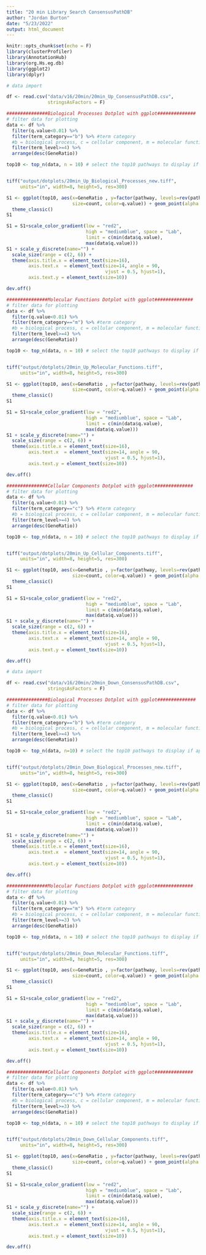 ```yaml
---
title: "20 min Library Search ConsensusPathDB"
author: "Jordan Burton"
date: "5/23/2022"
output: html_document
---
```


```r
knitr::opts_chunk$set(echo = F)
library(clusterProfiler)
library(AnnotationHub)
library(org.Hs.eg.db)
library(ggplot2)
library(dplyr)
```

```r
# data import

df <- read.csv("data/v16/20min/20min_Up_ConsensusPathDB.csv", 
               stringsAsFactors = F)

###############Biological Processes Dotplot with ggplot##############
# filter data for plotting
data <- df %>%
  filter(q.value<0.01) %>%
  filter(term_category=="b") %>% #term category 
  #b = biological process, c = cellular component, m = molecular function
  filter(term_level>=4) %>%
  arrange(desc(GeneRatio))

top10 <- top_n(data, n = 10) # select the top10 pathways to display if applicable


tiff("output/dotplots/20min_Up_Biological_Processes_new.tiff", 
     units="in", width=8, height=5, res=300)

S1 <- ggplot(top10, aes(x=GeneRatio , y=factor(pathway, levels=rev(pathway)), 
                        size=count, color=q.value)) + geom_point(alpha = 0.8) + 
  theme_classic()
S1 

S1 = S1+scale_color_gradient(low = "red2",  
                             high = "mediumblue", space = "Lab",
                             limit = c(min(data$q.value), 
                             max(data$q.value)))
S1 + scale_y_discrete(name="") +
  scale_size(range = c(2, 6)) +
  theme(axis.title.x = element_text(size=16),
        axis.text.x  = element_text(size=14, angle = 90,
                                    vjust = 0.5, hjust=1),
        axis.text.y = element_text(size=10))

dev.off()

###############Molecular Functions Dotplot with ggplot##############
# filter data for plotting
data <- df %>%
  filter(q.value<0.01) %>%
  filter(term_category=="m") %>% #term category 
  #b = biological process, c = cellular component, m = molecular function
  filter(term_level>=4) %>%
  arrange(desc(GeneRatio))

top10 <- top_n(data, n = 10) # select the top10 pathways to display if applicable


tiff("output/dotplots/20min_Up_Molecular_Functions.tiff", 
     units="in", width=8, height=5, res=300)

S1 <- ggplot(top10, aes(x=GeneRatio , y=factor(pathway, levels=rev(pathway)), 
                        size=count, color=q.value)) + geom_point(alpha = 0.8) + 
  theme_classic()
S1 

S1 = S1+scale_color_gradient(low = "red2",  
                             high = "mediumblue", space = "Lab",
                             limit = c(min(data$q.value), 
                             max(data$q.value)))
S1 + scale_y_discrete(name="") +
  scale_size(range = c(2, 6)) +
  theme(axis.title.x = element_text(size=16),
        axis.text.x  = element_text(size=14, angle = 90,
                                    vjust = 0.5, hjust=1),
        axis.text.y = element_text(size=10))

dev.off()

###############Cellular Components Dotplot with ggplot##############
# filter data for plotting
data <- df %>%
  filter(q.value<0.01) %>%
  filter(term_category=="c") %>% #term category 
  #b = biological process, c = cellular component, m = molecular function
  filter(term_level>=4) %>%
  arrange(desc(GeneRatio))

top10 <- top_n(data, n = 10) # select the top10 pathways to display if applicable


tiff("output/dotplots/20min_Up_Cellular_Components.tiff", 
     units="in", width=8, height=5, res=300)

S1 <- ggplot(top10, aes(x=GeneRatio , y=factor(pathway, levels=rev(pathway)), 
                        size=count, color=q.value)) + geom_point(alpha = 0.8) + 
  theme_classic()
S1 

S1 = S1+scale_color_gradient(low = "red2",  
                             high = "mediumblue", space = "Lab",
                             limit = c(min(data$q.value), 
                             max(data$q.value)))
S1 + scale_y_discrete(name="") +
  scale_size(range = c(2, 6)) +
  theme(axis.title.x = element_text(size=16),
        axis.text.x  = element_text(size=14, angle = 90,
                                    vjust = 0.5, hjust=1),
        axis.text.y = element_text(size=10))

dev.off()
```

```r
# data import

df <- read.csv("data/v16/20min/20min_Down_ConsensusPathDB.csv", 
               stringsAsFactors = F)

###############Biological Processes Dotplot with ggplot##############
# filter data for plotting
data <- df %>%
  filter(q.value<0.01) %>%
  filter(term_category=="b") %>% #term category 
  #b = biological process, c = cellular component, m = molecular function
  filter(term_level>=4) %>%
  arrange(desc(GeneRatio))

top10 <- top_n(data, n=10) # select the top10 pathways to display if applicable


tiff("output/dotplots/20min_Down_Biological_Processes_new.tiff", 
     units="in", width=8, height=5, res=300)

S1 <- ggplot(top10, aes(x=GeneRatio , y=factor(pathway, levels=rev(pathway)), 
                        size=count, color=q.value)) + geom_point(alpha = 0.8) + 
  theme_classic()
S1 

S1 = S1+scale_color_gradient(low = "red2",  
                             high = "mediumblue", space = "Lab",
                             limit = c(min(data$q.value), 
                             max(data$q.value)))
S1 + scale_y_discrete(name="") +
  scale_size(range = c(2, 6)) +
  theme(axis.title.x = element_text(size=16),
        axis.text.x  = element_text(size=14, angle = 90,
                                    vjust = 0.5, hjust=1),
        axis.text.y = element_text(size=10))

dev.off()

###############Molecular Functions Dotplot with ggplot##############
# filter data for plotting
data <- df %>%
  filter(q.value<0.01) %>%
  filter(term_category=="m") %>% #term category 
  #b = biological process, c = cellular component, m = molecular function
  filter(term_level>=3) %>%
  arrange(desc(GeneRatio))

top10 <- top_n(data, n = 10) # select the top10 pathways to display if applicable


tiff("output/dotplots/20min_Down_Molecular_Functions.tiff", 
     units="in", width=8, height=5, res=300)

S1 <- ggplot(top10, aes(x=GeneRatio , y=factor(pathway, levels=rev(pathway)), 
                        size=count, color=q.value)) + geom_point(alpha = 0.8) + 
  theme_classic()
S1 

S1 = S1+scale_color_gradient(low = "red2",  
                             high = "mediumblue", space = "Lab",
                             limit = c(min(data$q.value), 
                             max(data$q.value)))
S1 + scale_y_discrete(name="") +
  scale_size(range = c(2, 6)) +
  theme(axis.title.x = element_text(size=16),
        axis.text.x  = element_text(size=14, angle = 90,
                                    vjust = 0.5, hjust=1),
        axis.text.y = element_text(size=10))

dev.off()

###############Cellular Components Dotplot with ggplot##############
# filter data for plotting
data <- df %>%
  filter(q.value<0.01) %>%
  filter(term_category=="c") %>% #term category 
  #b = biological process, c = cellular component, m = molecular function
  filter(term_level>=3) %>%
  arrange(desc(GeneRatio))

top10 <- top_n(data, n = 10) # select the top10 pathways to display if applicable


tiff("output/dotplots/20min_Down_Cellular_Components.tiff", 
     units="in", width=8, height=5, res=300)

S1 <- ggplot(top10, aes(x=GeneRatio , y=factor(pathway, levels=rev(pathway)), 
                        size=count, color=q.value)) + geom_point(alpha = 0.8) + 
  theme_classic()
S1 

S1 = S1+scale_color_gradient(low = "red2",  
                             high = "mediumblue", space = "Lab",
                             limit = c(min(data$q.value), 
                             max(data$q.value)))
S1 + scale_y_discrete(name="") +
  scale_size(range = c(2, 6)) +
  theme(axis.title.x = element_text(size=16),
        axis.text.x  = element_text(size=14, angle = 90,
                                    vjust = 0.5, hjust=1),
        axis.text.y = element_text(size=10))

dev.off()
```